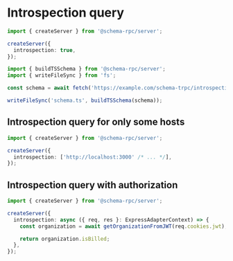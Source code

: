 # Introspection query

```ts title="server.ts"
import { createServer } from '@schema-rpc/server';

createServer({
  introspection: true,
});
```

```ts title="introspection.ts"
import { buildTSSchema } from '@schema-rpc/server';
import { writeFileSync } from 'fs';

const schema = await fetch('https://example.com/schema-trpc/introspection');

writeFileSync('schema.ts', buildTSSchema(schema));
```

## Introspection query for only some hosts

```ts title="server.ts"
import { createServer } from '@schema-rpc/server';

createServer({
  introspection: ['http://localhost:3000' /* ... */],
});
```

## Introspection query with authorization

```ts title="server.ts"
import { createServer } from '@schema-rpc/server';

createServer({
  introspection: async ({ req, res }: ExpressAdapterContext) => {
    const organization = await getOrganizationFromJWT(req.cookies.jwt);

    return organization.isBilled;
  },
});
```

